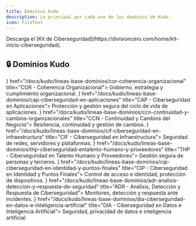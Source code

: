 ```yaml
---
title: Dominios Kudo
description: Lo principal por cada uno de los dominios de Kudo
icon: FileText
---
```



<Callout>
  Descarga el [Kit de Ciberseguridad](https://divisioncero.com/home/kit-inicio-ciberseguridad).
</Callout>

## 🔒 Dominios Kudo

<Cards>
  <Card icon={<Building2 />} href="/docs/kudo/lineas-base-dominios/cor-coherencia-organizacional" title="COR - Coherencia Organizacional">
    Gobierno, estrategia y cumplimiento organizacional.
  </Card>
  <Card icon={<Shield />} href="/docs/kudo/lineas-base-dominios/cap-ciberseguridad-en-aplicaciones" title="CAP - Ciberseguridad en Aplicaciones">
    Protección y gestión segura del ciclo de vida de aplicaciones.
  </Card>
  <Card icon={<Repeat />} href="/docs/kudo/lineas-base-dominios/ccn-continuidad-y-cambios-organizacionales" title="CCN - Continuidad y Cambios del Negocio">
    Resiliencia, continuidad y gestión de cambios.
  </Card>
  <Card icon={<Server />} href="/docs/kudo/lineas-base-dominios/cif-ciberseguridad-en-infraestructura" title="CIF - Ciberseguridad en Infraestructura">
    Seguridad de redes, servidores y plataformas.
  </Card>
  <Card icon={<Users />} href="/docs/kudo/lineas-base-dominios/thp-ciberseguridad-entalento-humano-y-proveedores" title="THP - Ciberseguridad en Talento Humano y Proveedores">
    Gestión segura de personas y terceros.
  </Card>
  <Card icon={<KeyRound />} href="/docs/kudo/lineas-base-dominios/cip-ciberseguridad-en-identidad-y-puntos-finales" title="CIP - Ciberseguridad en Identidad y Puntos Finales">
    Control de acceso e identidad, protección de dispositivos.
  </Card>
  <Card icon={<Activity />} href="/docs/kudo/lineas-base-dominios/adr-analisis-deteccion-y-respuesta-de-seguridad" title="ADR - Análisis, Detección y Respuesta de Ciberseguridad">
    Monitoreo, detección y respuesta ante incidentes.
  </Card>
  <Card icon={<DatabaseZap />} href="/docs/kudo/lineas-base-dominios/dia-ciberseguridad-en-datos-e-inteligencia-artificial" title="DIA - Ciberseguridad en Datos e Inteligencia Artificial">
    Seguridad, privacidad de datos e inteligencia artificial.
  </Card>
</Cards>

